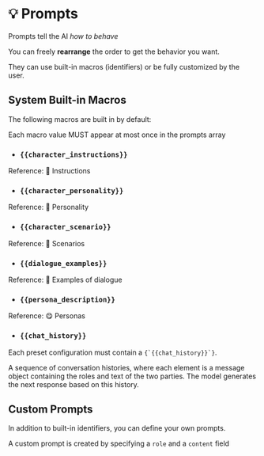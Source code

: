 
# 💡 Prompts

Prompts tell the AI _how to behave_

You can freely **rearrange** the order to get the behavior you want.

They can use built-in macros (identifiers) or be fully customized by the user.

## System Built-in Macros

The following macros are built in by default:

<Callout type="info">
    Each macro value MUST appear at most once in the prompts array
</Callout>

- ### `{{character_instructions}}`

Reference: <Link href='/characters/instruction' className='underline underline-offset-2'>🧠 Instructions</Link>


- ### `{{character_personality}}`

Reference: <Link href='/characters/personality' className='underline underline-offset-2'>🙉 Personality</Link>


- ### `{{character_scenario}}`

Reference: <Link href='/characters/scenario' className='underline underline-offset-2'>🎥 Scenarios</Link>


- ### `{{dialogue_examples}}`

Reference: <Link href='/characters/examples_of_dialogue' className='underline underline-offset-2'>💬 Examples of dialogue</Link>


- ### `{{persona_description}}`

Reference: <Link href='/personas' className='underline underline-offset-2'>😋 Personas</Link>


- ### `{{chat_history}}`

<Callout type="warning">
    Each preset configuration must contain a <code>{`{{chat_history}}`}</code>.
</Callout>

A sequence of conversation histories, where each element is a message object containing the roles and text of the two parties. The model generates the next response based on this history.


## Custom Prompts

In addition to built-in identifiers, you can define your own prompts.

A custom prompt is created by specifying a <code className="whitespace-break-spaces text-sm rounded-md bg-gray-800 px-1 py-0.5">role</code> and a <code className="whitespace-break-spaces text-sm rounded-md bg-gray-800 px-1 py-0.5">content</code> field

